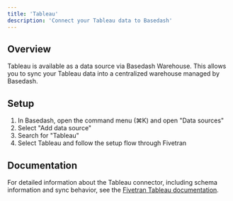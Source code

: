 ```yaml
---
title: 'Tableau'
description: 'Connect your Tableau data to Basedash'
---
```


## Overview

Tableau is available as a data source via Basedash Warehouse. This allows you to sync your Tableau data into a centralized warehouse managed by Basedash.

## Setup

1. In Basedash, open the command menu (⌘K) and open "Data sources"
2. Select "Add data source"
3. Search for "Tableau"
4. Select Tableau and follow the setup flow through Fivetran

## Documentation

For detailed information about the Tableau connector, including schema information and sync behavior, see the [Fivetran Tableau documentation](https://fivetran.com/docs/connectors/applications/tableau).
